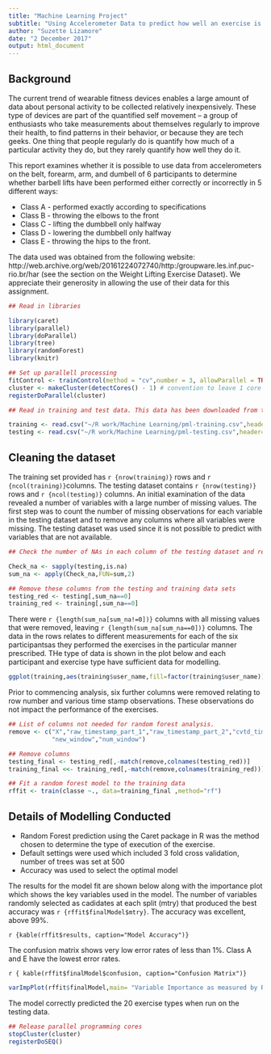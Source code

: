 ```yaml
---
title: "Machine Learning Project"
subtitle: "Using Accelerometer Data to predict how well an exercise is performed"
author: "Suzette Lizamore"
date: "2 December 2017"
output: html_document
---
```


## Background

The current trend of wearable fitness devices enables a large amount of data about personal activity to be collected relatively inexpensively. These type of devices are part of the quantified self movement – a group of enthusiasts who take measurements about themselves regularly to improve their health, to find patterns in their behavior, or because they are tech geeks. One thing that people regularly do is quantify how much of a particular activity they do, but they rarely quantify how well they do it. 

This report examines whether it is possible to use data from accelerometers on the belt, forearm, arm, and dumbell of 6 participants to determine whether barbell lifts have been performed either correctly or incorrectly in 5 different ways:

* Class A - performed exactly according to specifications
* Class B - throwing the elbows to the front
* Class C - lifting the dumbbell only halfway
* Class D - lowering the dumbbell only halfway
* Class E - throwing the hips to the front.

The data used was obtained from the following website:  http://web.archive.org/web/20161224072740/http:/groupware.les.inf.puc-rio.br/har (see the section on the Weight Lifting Exercise Dataset). We appreciate their generosity in allowing the use of their data for this assignment.



```r

## Read in libraries

library(caret)
library(parallel)
library(doParallel)
library(tree)
library(randomForest)
library(knitr)

## Set up parallell processing
fitControl <- trainControl(method = "cv",number = 3, allowParallel = TRUE)
cluster <- makeCluster(detectCores() - 1) # convention to leave 1 core for OS
registerDoParallel(cluster)

## Read in training and test data. This data has been downloaded from the site mentioned above and stored locally on the computer.

training <- read.csv("~/R work/Machine Learning/pml-training.csv",header=TRUE,comment.char="",na.strings="NA",stringsAsFactors = FALSE)
testing <- read.csv("~/R work/Machine Learning/pml-testing.csv",header=TRUE,comment.char="",na.strings="NA")

```


## Cleaning the dataset

The training set provided has `r {nrow(training)}` rows and `r {ncol(training)}`columns. The testing dataset contains `r {nrow(testing)}` rows and `r {ncol(testing)}` columns. An initial examination of the data revealed a number of variables with a large number of missing values. The first step was to count the number of missing observations for each variable in the testing dataset and to remove any columns where all variables were missing. The testing dataset was used since it is not possible to predict with variables that are not available.

```r

## Check the number of NAs in each column of the testing dataset and remove any columns that consist only of NAs

Check_na <- sapply(testing,is.na)
sum_na <- apply(Check_na,FUN=sum,2)

## Remove these columns from the testing and training data sets           
testing_red <- testing[,sum_na==0]
training_red <- training[,sum_na==0]

```

There were `r {length(sum_na[sum_na!=0])}` columns with all missing values that were removed, leaving `r {length(sum_na[sum_na==0])}` columns. The data in the rows relates to different measurements for each of the six participantsas they performed the exercises in the particular manner prescribed. THe type of data is shown in the plot below and each participant and exercise type have sufficient data for modelling.


```r

ggplot(training,aes(training$user_name,fill=factor(training$user_name))) + facet_grid(.~ training$classe) + geom_bar() + labs(x="",title="Number of measurements for types of exercise peformed by each user") + theme(legend.position = "none", axis.text.x = element_text(angle = 90, hjust = 1)) 

```

Prior to commencing analysis, six further columns were removed relating to row number and various time stamp observations. These observations do not impact the performance of the exercises.


```r

## List of columns not needed for random forest analysis.
remove <- c("X","raw_timestamp_part_1","raw_timestamp_part_2","cvtd_timestamp",
            "new_window","num_window")

## Remove columns 
testing_final <- testing_red[,-match(remove,colnames(testing_red))]
training_final <<- training_red[,-match(remove,colnames(training_red))]

## Fit a random forest model to the training data
rffit <- train(classe ~., data=training_final ,method="rf")

```


## Details of Modelling Conducted

* Random Forest prediction using the Caret package in R was the method chosen to determine the type of execution of the exercise.
* Default settings were used which included 3 fold cross validation, number of trees was set at 500
* Accuracy was used to select the optimal model


The results for the model fit are shown below along with the importance plot which shows the key variables used in the model. The number of variables randomly selected as cadidates at each split (mtry) that produced the best accuracy was `r {rffit$finalModel$mtry}`. The accuracy was excellent, above 99%.

`r {kable(rffit$results, caption="Model Accuracy")}`

The confusion matrix shows very low error rates of less than 1%. Class A and E have the lowest error rates.

`r { kable(rffit$finalModel$confusion, caption="Confusion Matrix")}`

```r

varImpPlot(rffit$finalModel,main= "Variable Importance as measured by Random Forest")
```

The model correctly predicted the 20 exercise types when run on the testing data.


```r
## Release parallel programming cores
stopCluster(cluster)
registerDoSEQ()
```

